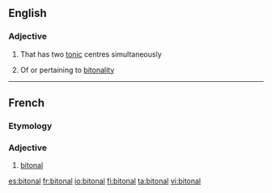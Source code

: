 ==English==

===Adjective===
{{en-adj|-}}

# {{label|en|music|of a musical instrument}} That has two [[tonic]] centres simultaneously
# {{label|en|music}} Of or pertaining to [[bitonality]]

----

==French==

===Etymology===
{{prefix|bi|tonal|lang=fr}}

===Adjective===
{{fr-adj|mp=bitonaux}}

# {{lb|fr|music}} [[#English|bitonal]]

[[es:bitonal]]
[[fr:bitonal]]
[[io:bitonal]]
[[fi:bitonal]]
[[ta:bitonal]]
[[vi:bitonal]]
